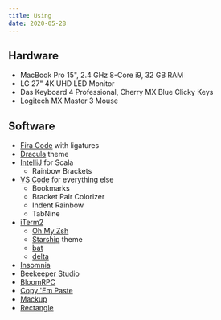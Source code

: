 ```yaml
---
title: Using
date: 2020-05-28
---
```


## Hardware

- MacBook Pro 15", 2.4 GHz 8-Core i9, 32 GB RAM
- LG 27" 4K UHD LED Monitor
- Das Keyboard 4 Professional, Cherry MX Blue Clicky Keys
- Logitech MX Master 3 Mouse

## Software

- [Fira Code](https://github.com/tonsky/FiraCode) with ligatures
- [Dracula](https://draculatheme.com/) theme
- [IntelliJ](https://www.jetbrains.com/idea/) for Scala
  - Rainbow Brackets
- [VS Code](https://code.visualstudio.com/) for everything else
  - Bookmarks
  - Bracket Pair Colorizer
  - Indent Rainbow
  - TabNine
- [iTerm2](https://iterm2.com/)
  - [Oh My Zsh](https://github.com/ohmyzsh/ohmyzsh)
  - [Starship](https://starship.rs/) theme
  - [bat](https://github.com/sharkdp/bat)
  - [delta](https://github.com/dandavison/delta)
- [Insomnia](https://insomnia.rest/)
- [Beekeeper Studio](https://github.com/beekeeper-studio/beekeeper-studio)
- [BloomRPC](https://github.com/uw-labs/bloomrpc)
- [Copy 'Em Paste](https://apprywhere.com/copy-em-paste.html)
- [Mackup](https://github.com/lra/mackup)
- [Rectangle](https://github.com/rxhanson/Rectangle)
